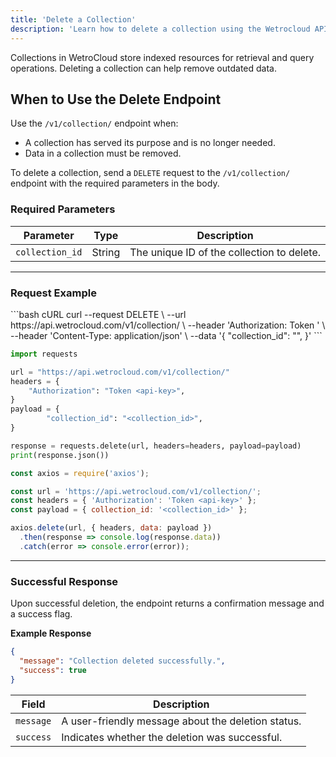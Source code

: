 ```yaml
---
title: 'Delete a Collection'
description: 'Learn how to delete a collection using the Wetrocloud API when they are no longer needed.'
---
```

Collections in WetroCloud store indexed resources for retrieval and query operations. Deleting a collection can help remove outdated data.

## When to Use the Delete Endpoint

Use the `/v1/collection/` endpoint when:

- A collection has served its purpose and is no longer needed.
- Data in a collection must be  removed.


To delete a collection, send a `DELETE` request to the `/v1/collection/` endpoint with the required parameters in the body.

### Required Parameters

| Parameter      | Type   | Description                           |
|-----------------|--------|---------------------------------------|
| `collection_id` | String | The unique ID of the collection to delete. |

---

### Request Example
<CodeGroup>
```bash cURL
curl --request DELETE \
  --url https://api.wetrocloud.com/v1/collection/ \
  --header 'Authorization: Token <api-key>' \
  --header 'Content-Type: application/json' \
  --data '{
        "collection_id": "<collection_id>",
  }'
```

```python python
import requests

url = "https://api.wetrocloud.com/v1/collection/"
headers = {
    "Authorization": "Token <api-key>",
}
payload = {
        "collection_id": "<collection_id>",
}

response = requests.delete(url, headers=headers, payload=payload)
print(response.json())
```
```javascript javascript
const axios = require('axios');

const url = 'https://api.wetrocloud.com/v1/collection/';
const headers = { 'Authorization': 'Token <api-key>' };
const payload = { collection_id: '<collection_id>' };

axios.delete(url, { headers, data: payload })
  .then(response => console.log(response.data))
  .catch(error => console.error(error));
```
</CodeGroup>

---

### Successful Response

Upon successful deletion, the endpoint returns a confirmation message and a success flag.

**Example Response**

```json
{
  "message": "Collection deleted successfully.",
  "success": true
}
```

| Field      | Description                                        |
|------------|----------------------------------------------------|
| `message`  | A user-friendly message about the deletion status. |
| `success`  | Indicates whether the deletion was successful.     |
